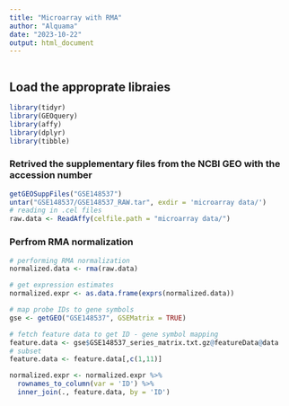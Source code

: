 ---
title: "Microarray with RMA"
author: "Alquama"
date: "2023-10-22"
output: html_document
---

```{r setup, include=FALSE}

```

## Load the approprate libraies##
```{r}
library(tidyr)
library(GEOquery)
library(affy)
library(dplyr)
library(tibble)
```


### Retrived the supplementary files from the NCBI GEO with the accession number##
```{r}
getGEOSuppFiles("GSE148537")
untar("GSE148537/GSE148537_RAW.tar", exdir = 'microarray data/')
# reading in .cel files
raw.data <- ReadAffy(celfile.path = "microarray data/")
```

### Perfrom RMA normalization ###
```{r}
# performing RMA normalization
normalized.data <- rma(raw.data)

# get expression estimates
normalized.expr <- as.data.frame(exprs(normalized.data))

# map probe IDs to gene symbols
gse <- getGEO("GSE148537", GSEMatrix = TRUE)

# fetch feature data to get ID - gene symbol mapping
feature.data <- gse$GSE148537_series_matrix.txt.gz@featureData@data
# subset
feature.data <- feature.data[,c(1,11)]

normalized.expr <- normalized.expr %>%
  rownames_to_column(var = 'ID') %>%
  inner_join(., feature.data, by = 'ID')
```